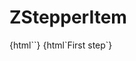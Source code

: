 
<Meta title="Indicators/Stepper/Item" component="z-stepper-item" />

# ZStepperItem

<Preview>
  <Story name="With index">
    {html`<z-stepper-item index="1"></z-stepper-item>`}
  </Story>
  <Story name="With text">
    {html`<z-stepper-item index="1">First step</z-stepper-item>`}
  </Story>
</Preview>

<Props of="z-stepper-item" />


